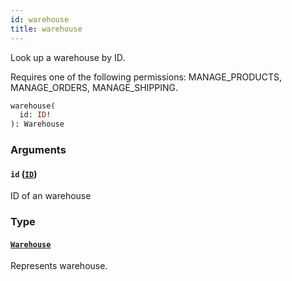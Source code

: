 ```yaml
---
id: warehouse
title: warehouse
---
```



Look up a warehouse by ID.

Requires one of the following permissions: MANAGE_PRODUCTS, MANAGE_ORDERS, MANAGE_SHIPPING.

```graphql
warehouse(
  id: ID!
): Warehouse
```


### Arguments

#### `id` ([`ID`](../../../developer/api-reference/scalars/id))

ID of an warehouse


### Type

#### [`Warehouse`](../../../developer/api-reference/objects/warehouse) 

Represents warehouse.




